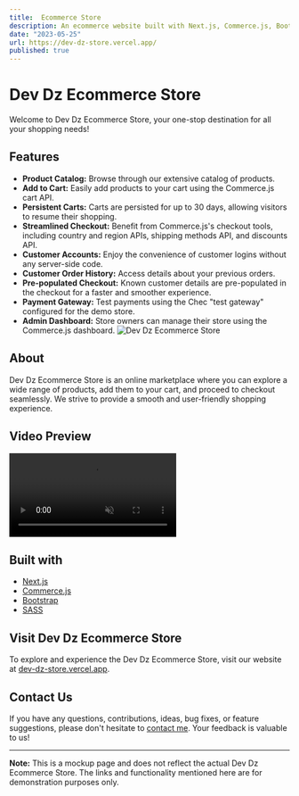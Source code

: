 ```yaml
---
title:  Ecommerce Store
description: An ecommerce website built with Next.js, Commerce.js, Bootstrap, and SASS. Explore a variety of products, add them to your cart, and proceed to checkout.
date: "2023-05-25"
url: https://dev-dz-store.vercel.app/
published: true
---
```


# Dev Dz Ecommerce Store

Welcome to Dev Dz Ecommerce Store, your one-stop destination for all your shopping needs!


## Features

- **Product Catalog:** Browse through our extensive catalog of products.
- **Add to Cart:** Easily add products to your cart using the Commerce.js cart API.
- **Persistent Carts:** Carts are persisted for up to 30 days, allowing visitors to resume their shopping.
- **Streamlined Checkout:** Benefit from Commerce.js's checkout tools, including country and region APIs, shipping methods API, and discounts API.
- **Customer Accounts:** Enjoy the convenience of customer logins without any server-side code.
- **Customer Order History:** Access details about your previous orders.
- **Pre-populated Checkout:** Known customer details are pre-populated in the checkout for a faster and smoother experience.
- **Payment Gateway:** Test payments using the Chec "test gateway" configured for the demo store.
- **Admin Dashboard:** Store owners can manage their store using the Commerce.js dashboard.
![Dev Dz Ecommerce Store](/Demo-Store.png)


## About

Dev Dz Ecommerce Store is an online marketplace where you can explore a wide range of products, add them to your cart, and proceed to checkout seamlessly. We strive to provide a smooth and user-friendly shopping experience.



## Video Preview

<video src="https://raw.githubusercontent.com/Dev-Dz27/portfolio/main/public/homecommercecartexp.mp4"  autoplay="autoplay"  muted="muted" loop="loop">
  Sorry, your browser doesn't support embedded videos, Click [here](/homecommercecartexp.mp4) to watch a preview of the store. 
</video>

## Built with

- [Next.js](https://nextjs.org)
- [Commerce.js](https://commercejs.com)
- [Bootstrap](https://getbootstrap.com)
- [SASS](https://sass-lang.com)

## Visit Dev Dz Ecommerce Store

To explore and experience the Dev Dz Ecommerce Store, visit our website at [dev-dz-store.vercel.app](https://dev-dz-store.vercel.app/).

## Contact Us

If you have any questions, contributions, ideas, bug fixes, or feature suggestions, please don't hesitate to [contact me](mailto:th.dev.design@gmail.com). Your feedback is valuable to us!

---

**Note:** This is a mockup page and does not reflect the actual Dev Dz Ecommerce Store. The links and functionality mentioned here are for demonstration purposes only.
